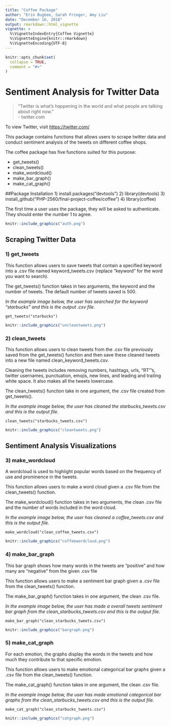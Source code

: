 ```yaml
---
title: "Coffee Package"
author: "Erin Bugbee, Sarah Fringer, Amy Liu"
date: "December 16, 2018"
output: rmarkdown::html_vignette
vignette: >
  %\VignetteIndexEntry{Coffee Vignette}
  %\VignetteEngine{knitr::rmarkdown}
  %\VignetteEncoding{UTF-8}
---
```


```r
knitr::opts_chunk$set(
  collapse = TRUE,
  comment = "#>"
)
```

# Sentiment Analysis for Twitter Data  

> "Twitter is what’s happening in the world and what people are talking about right now."  
- twitter.com

To view Twitter, visit <https://twitter.com/>

This package contains functions that allows users to scrape twitter data and conduct sentiment analysis of the tweets on different coffee shops. 

The coffee package has five functions suited for this purpose: 

  * get_tweets()
  * clean_tweets() 
  * make_wordcloud()
  * make_bar_graph()
  * make_cat_graph() 

##Package Installation 
1) install.packages("devtools")
2) library(devtools)
3) install_github("PHP-2560/final-project-coffee/coffee")
4) library(coffee)

The first time a user uses the package, they will be asked to authenticate. They should enter the number 1 to agree.

```r
knitr::include_graphics("auth.png")
```

## Scraping Twitter Data 

### 1) get_tweets
This function allows users to save tweets that contain a specified keyword into a .csv file named keyword_tweets.csv (replace "keyword" for the word you want to search).

The get_tweets() function takes in two arguments, the keyword and the number of tweets. The default number of tweets saved is 500.  

*In the example image below, the user has searched for the keyword "starbucks" and this is the output .csv file.*

```get_tweets("starbucks")```
```r
knitr::include_graphics("uncleantweets.png")
```

### 2) clean_tweets
This function allows users to clean tweets from the .csv file previously saved from the get_tweets() function and then save these cleaned tweets into a new file named clean_keyword_tweets.csv.

Cleaning the tweets includes removing numbers, hashtags, urls, "RT"'s, twitter usernames, punctuation, emojis, new lines, and leading and trailing white space. It also makes all the tweets lowercase. 

The clean_tweets() function take in one argument, the .csv file created from get_tweets(). 

*In the example image below, the user has cleaned the starbucks_tweets.csv and this is the output file.*

```clean_tweets("starbucks_tweets.csv")```
```r
knitr::include_graphics("cleantweets.png")
```

## Sentiment Analysis Visualizations 

### 3) make_wordcloud
A wordcloud is used to highlight popular words based on the frequency of use and prominence in the tweets.

This function allows users to make a word cloud given a .csv file from the clean_tweets() function. 

The make_wordcloud() function takes in two arguments, the clean .csv file and the number of words included in the word cloud.

*In the example image below, the user has cleaned a coffee_tweets.csv and this is the output file.*

```make_wordcloud("clean_coffee_tweets.csv")```
```r
knitr::include_graphics("coffeewordcloud.png")
```

### 4) make_bar_graph
This bar graph shows how many words in the tweets are "positive" and how many are "negative" from the given .csv file 

This function allows users to make a sentiment bar graph given a .csv file from the clean_tweets() function. 

The make_bar_graph() function takes in one argument, the clean .csv file.

*In the example image below, the user has made a overall tweets sentiment bar graph from the clean_starbucks_tweets.csv and this is the output file.*

```make_bar_graph("clean_starbucks_tweets.csv")```
```r
knitr::include_graphics("bargraph.png")
```

### 5) make_cat_graph 
For each emotion, the graphs display the words in the tweets and how much they contribute to that specific emotion.

This function allows users to make emotional categorical bar graphs given a .csv file from the clean_tweets() function. 

The make_cat_graph() function takes in one argument, the clean .csv file.

*In the example image below, the user has made emotional categorical bar graphs from the clean_starbucks_tweets.csv and this is the output file.*

```make_cat_graph("clean_starbucks_tweets.csv")```
```r
knitr::include_graphics("catgraph.png")
```